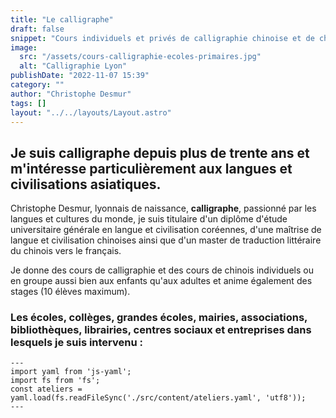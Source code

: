```yaml
---
title: "Le calligraphe"
draft: false
snippet: "Cours individuels et privés de calligraphie chinoise et de chinois."
image:
  src: "/assets/cours-calligraphie-ecoles-primaires.jpg"
  alt: "Calligraphie Lyon"
publishDate: "2022-11-07 15:39"
category: ""
author: "Christophe Desmur"
tags: []
layout: "../../layouts/Layout.astro"
---
```


## Je suis **calligraphe** depuis plus de trente ans et m'intéresse particulièrement aux langues et civilisations asiatiques.

Christophe Desmur, lyonnais de naissance, **calligraphe**, passionné par les langues et cultures du monde, je suis titulaire d'un diplôme d'étude universitaire générale en langue et civilisation coréennes, d'une maîtrise de langue et civilisation chinoises ainsi que d'un master de traduction littéraire du chinois vers le français.

Je donne des cours de calligraphie et des cours de chinois individuels ou en groupe aussi bien aux enfants qu'aux adultes et anime également des stages (10 élèves maximum).

### Les écoles, collèges, grandes écoles, mairies, associations, bibliothèques, librairies, centres sociaux et entreprises dans lesquels je suis intervenu :

```astro
---
import yaml from 'js-yaml';
import fs from 'fs';
const ateliers = yaml.load(fs.readFileSync('./src/content/ateliers.yaml', 'utf8'));
---
